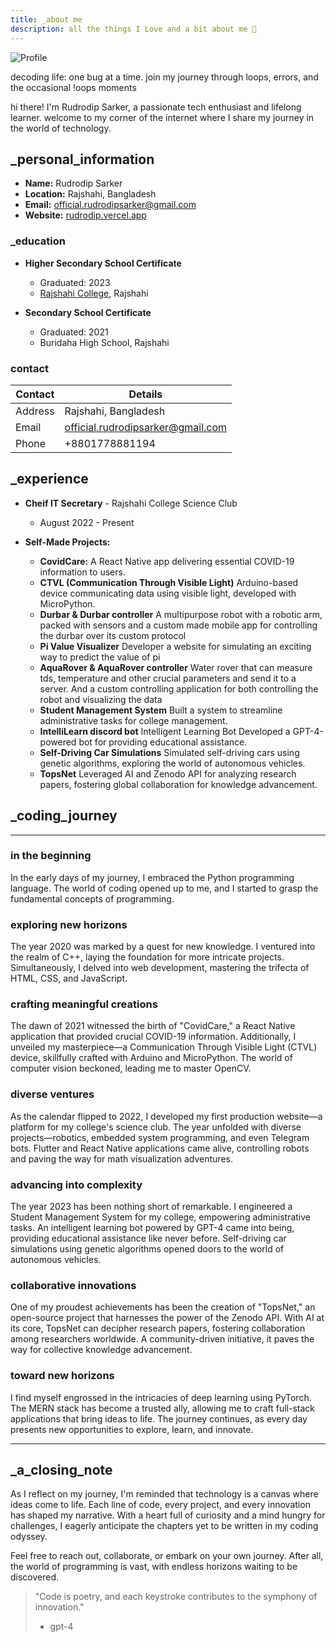 ```yaml
---
title: _about me
description: all the things I Love and a bit about me 🌟
---
```


![Profile](/assets/bg/aboutme.png)

<Callout>
  decoding life: one bug at a time. join my journey through loops, errors, and the occasional !oops moments
</Callout>

hi there! I'm Rudrodip Sarker, a passionate tech enthusiast and lifelong learner. welcome to my corner of the internet where I share my journey in the world of technology.

## _personal_information

- **Name:** Rudrodip Sarker
- **Location:** Rajshahi, Bangladesh
- **Email:** official.rudrodipsarker@gmail.com
- **Website:** [rudrodip.vercel.app](https://rudrodip.vercel.app)

### _education

- **Higher Secondary School Certificate**
  * Graduated: 2023
  * [Rajshahi College](https://rc.edu.bd), Rajshahi

- **Secondary School Certificate**
  * Graduated: 2021
  * Buridaha High School, Rajshahi

### contact

| Contact  | Details                            |
| -------- | ---------------------------------- |
| Address  | Rajshahi, Bangladesh               |
| Email    | official.rudrodipsarker@gmail.com  |
| Phone    | +8801778881194                     |

## _experience
- **Cheif IT Secretary** - Rajshahi College Science Club
  * August 2022 - Present

- **Self-Made Projects:**
  - **CovidCare:**
  A React Native app delivering essential COVID-19 information to users.
  - **CTVL (Communication Through Visible Light)**
    Arduino-based device communicating data using visible light, developed with MicroPython.
  - **Durbar & Durbar controller** 
    A multipurpose robot with a robotic arm, packed with sensors and a custom made mobile app for controlling the durbar over its custom protocol
  - **Pi Value Visualizer**
    Developer a website for simulating an exciting way to predict the value of pi
  - **AquaRover & AquaRover controller**
    Water rover that can measure tds, temperature and other crucial parameters and send it to a server. And a custom controlling application for both controlling the robot and visualizing the data
  - **Student Management System**
    Built a system to streamline administrative tasks for college management.
  - **IntelliLearn discord bot** Intelligent Learning Bot
  Developed a GPT-4-powered bot for providing educational assistance.
  - **Self-Driving Car Simulations**
  Simulated self-driving cars using genetic algorithms, exploring the world of autonomous vehicles.
  - **TopsNet**
  Leveraged AI and Zenodo API for analyzing research papers, fostering global collaboration for knowledge advancement.

## _coding_journey

---
### in the beginning
  In the early days of my journey, I embraced the Python programming language. The world of coding opened up to me, and I started to grasp the fundamental concepts of programming.

### exploring new horizons
  The year 2020 was marked by a quest for new knowledge. I ventured into the realm of C++, laying the foundation for more intricate projects. Simultaneously, I delved into web development, mastering the trifecta of HTML, CSS, and JavaScript.

### crafting meaningful creations
  The dawn of 2021 witnessed the birth of "CovidCare," a React Native application that provided crucial COVID-19 information. Additionally, I unveiled my masterpiece—a Communication Through Visible Light (CTVL) device, skillfully crafted with Arduino and MicroPython. The world of computer vision beckoned, leading me to master OpenCV.

### diverse ventures
  As the calendar flipped to 2022, I developed my first production website—a platform for my college's science club. The year unfolded with diverse projects—robotics, embedded system programming, and even Telegram bots. Flutter and React Native applications came alive, controlling robots and paving the way for math visualization adventures.

### advancing into complexity
  The year 2023 has been nothing short of remarkable. I engineered a Student Management System for my college, empowering administrative tasks. An intelligent learning bot powered by GPT-4 came into being, providing educational assistance like never before. Self-driving car simulations using genetic algorithms opened doors to the world of autonomous vehicles.

### collaborative innovations

One of my proudest achievements has been the creation of "TopsNet," an open-source project that harnesses the power of the Zenodo API. With AI at its core, TopsNet can decipher research papers, fostering collaboration among researchers worldwide. A community-driven initiative, it paves the way for collective knowledge advancement.

### toward new horizons

I find myself engrossed in the intricacies of deep learning using PyTorch. The MERN stack has become a trusted ally, allowing me to craft full-stack applications that bring ideas to life. The journey continues, as every day presents new opportunities to explore, learn, and innovate.

---

## _a_closing_note

As I reflect on my journey, I'm reminded that technology is a canvas where ideas come to life. Each line of code, every project, and every innovation has shaped my narrative. With a heart full of curiosity and a mind hungry for challenges, I eagerly anticipate the chapters yet to be written in my coding odyssey.

Feel free to reach out, collaborate, or embark on your own journey. After all, the world of programming is vast, with endless horizons waiting to be discovered.

> "Code is poetry, and each keystroke contributes to the symphony of innovation."
> - gpt-4